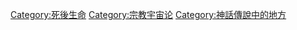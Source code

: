 [[Category:死後生命|Category:死後生命]]
[[Category:宗教宇宙论|Category:宗教宇宙论]]
[[Category:神話傳說中的地方|Category:神話傳說中的地方]]